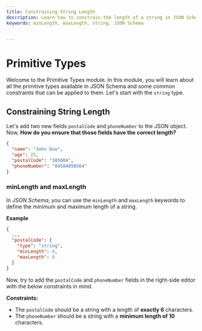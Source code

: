 ```yaml
---
title: Constraining String Length
description: Learn how to constrain the length of a string in JSON Schema.
keywords: minLength, maxLength, string, JSON Schema


---
```

# Primitive Types
Welcome to the Primitive Types module. In this module, you will learn about all the primitive types available in JSON Schema and some common constraints that can be applied to them. Let's start with the `string` type.


## Constraining String Length

Let's add two new fields `postalCode` and `phoneNumber` to the JSON object. Now, **How do you ensure that those fields have the correct length?**

```json highlightLineStart={4} highlightLineEnd={5}
{
  "name": "John Doe",
  "age": 25,
  "postalCode": "385004",
  "phoneNumber": "84584898564"
}
```

### minLength and maxLength

In *JSON Schema*, you can use the `minLength` and `maxLength` keywords to define the minimum and maximum length of a string.

**Example**

```json
{
  ...
  "postalCode": {
    "type": "string",
    "minLength": 6,
    "maxLength": 6
  }
}
```

Now, try to add the `postalCode` and `phoneNumber` fields in the right-side editor with the below constraints in mind.

**Constraints:**
- The `postalCode` should be a string with a length of **exactly 6** characters. 
- The `phoneNumber` should be a string with a **minimum length of 10** characters.
